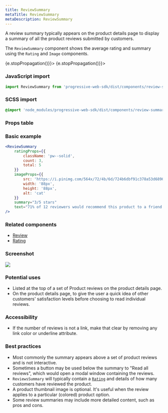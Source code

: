 ```yaml
---
title: ReviewSummary
metaTitle: ReviewSummary
metaDescription: ReviewSummary
---
```



<div class="component-intro">

A review summary typically appears on the product details page to display a summary of all the product reviews submitted by customers.

The `ReviewSummary` component shows the average rating and summary using the `Rating` and `Image` components.

</div>

<div onClick={(e) => {e.stopPropagation()}}>
<Tabs activeIndex={0} className="devcenter">
<TabsPanel title="Code" onClick={(e) => {e.stopPropagation()}}>

### JavaScript import

```jsx
import ReviewSummary from 'progressive-web-sdk/dist/components/review-summary'
```

### SCSS import

```scss
@import 'node_modules/progressive-web-sdk/dist/components/review-summary/base';
```

### Props table

<PropsTable propMetaData={props.componentMetadata.childrenComponentProp} />

### Basic example

```jsx react-live=true
<ReviewSummary
    ratingProps={{
        className: 'pw--solid',
        count: 3,
        total: 5
    }}
    imageProps={{
        src: 'https://i.pinimg.com/564x/72/4b/6d/724b6dbf91c378a53d6890bb525c1aa9.jpg',
        width: '88px',
        height: '88px',
        alt: 'cat'
    }}
    summary="3/5 stars"
    text="71% of 12 reviewers would recommend this product to a friend."
/>
```

</TabsPanel>
<TabsPanel title="Design" class="markdown">

### Related components
- [Review](Review)
- [Rating](Rating)

### Screenshot

![](./images/components/review-summary/reviewsummary-uikit.png)

### Potential uses

-   Listed at the top of a set of Product reviews on the product details page.
-   On the product details page, to give the user a quick idea of other customers' satisfaction levels before choosing to read individual reviews.

### Accessibility

-   If the number of reviews is not a link, make that clear by removing any link color or underline attribute.

### Best practices

-   Most commonly the summary appears above a set of product reviews and is not interactive.
-   Sometimes a button may be used below the summary to "Read all reviews", which would open a modal window containing the reviews.
-   `ReviewsSummary` will typically contain a [`Rating`](Rating) and details of how many customers have reviewed the product.
-   A product thumbnail image is optional. It's useful when the review applies to a particular (colored) product option.
-   Some review summaries may include more detailed content, such as pros and cons.

</TabsPanel>
</Tabs>
</div>

